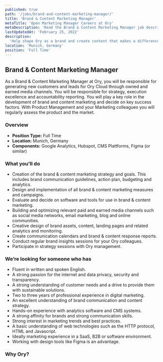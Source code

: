 ```yaml
---
published: true
path: '/jobs/brand-and-content-marketing-manager/'
title: 'Brand & Content Marketing Manager'
metaTitle: 'Open Marketing Manager Careers at Ory'
metaDescription: 'Read the Brand & Content Marketing Manager job description.'
lastUpdatedAt: 'February 25, 2022'
description:
  'Help shape Ory as a brand and create content that makes a difference.'
location: 'Munich, Germany'
position: 'Full Time'
---
```



## Brand & Content Marketing Manager

<About />

As a Brand & Content Marketing Manager at Ory, you will be responsible for
generating new customers and leads for Ory Cloud through owned and earned media
channels. You will be responsible for strategy, execution excellence and
accountability reporting. You will play a key role in the development of brand
and content marketing and decide on key success factors. With Product Management
and your Marketing colleagues you will regularly assess the product and the
market.

### Overview

- **Position Type:** Full Time
- **Location:** Munich, Germany
- **Components:** Google Analytics, Hubspot, CMS Plattforms, Figma (or similar)

### What you'll do

- Creation of the brand & content marketing strategy and goals. This includes
  brand communication guidelines, action plan, budgeting and analytics.
- Design and implementation of all brand & content marketing measures and
  campaigns.
- Evaluate and decide on software and tools for use in brand & content
  marketing.
- Building and optimizing relevant paid and earned media channels such as social
  media networks, email marketing, blog and online communities.
- Creative design of brand assets, content, landing pages and related analytics
  and monitoring.
- Create communication calendars and brand & content response reports.
- Conduct regular brand insights sessions for your Ory colleagues.
- Participate in strategy sessions with Ory management.

### We’re looking for someone who has

- Fluent in written and spoken English.
- A strong passion for the internet and data privacy, security and transparency.
- A strong understanding of customer needs and a drive to provide them with
  sustainable solutions.
- Two to three years of professional experience in digital marketing.
- An excellent understanding of brand communication and content strategy.
- Hands-on experience with analytics software and CMS systems.
- A strong affinity for brands and strong communication skills.
- Strong interest in marketing trends and best practices.
- A basic understanding of web technologies such as the HTTP protocol, HTML and
  Javascript.
- Ideally marketing experience in a SaaS, B2B or software environment.
- Working with design tools like Figma is an advantage.

### Why Ory?

<WorkAtOry />
